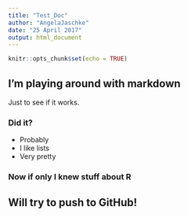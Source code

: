 ```yaml
---
title: "Test_Doc"
author: "AngelaJaschke"
date: "25 April 2017"
output: html_document
---
```


```r
knitr::opts_chunk$set(echo = TRUE)
```

## I'm playing around with markdown

Just to see if it works.

### Did it?

* Probably
* I like lists
* Very pretty

### Now if only I knew stuff about R

## Will try to push to GitHub!


